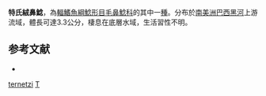 {{Speciesbox
| taxon = Typhlobelus ternetzi
| binomial_authority = [[Myers|Myers]], 1944
| status = NE
| status_system = IUCN3.1
}}

'''特氏絨鼻鯰'''，為[[輻鰭魚綱|輻鰭魚綱]][[鯰形目|鯰形目]][[毛鼻鯰科|毛鼻鯰科]]的其中一[[種|種]]。分布於[[南美洲|南美洲]][[巴西|巴西]][[黑河|黑河]]上游流域，體長可達3.3公分，棲息在底層水域，生活習性不明。

==参考文献==
*{{FishBase_species|genus=Typhlobelus|species=ternetzi|year=2014|month=11}}

{{鯰形目小作品}}
{{Taxonbar}}
[[Category:絨鼻鯰屬|ternetzi]]
[[Category:1944年描述的魚類|T]]